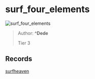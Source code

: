 
# surf_four_elements

![surf_four_elements](https://raw.githubusercontent.com/Sayt123/SurfMapPics/Maps-and-bonuses/csgo/surf_four_elements.jpg)

> Author: **^Dede**
>
> Tier 3

## Records

[surfheaven](https://surfheaven.eu/map/surf_four_elements)
